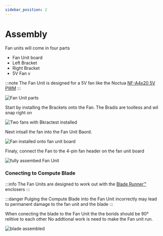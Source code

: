 ```yaml
---
sidebar_position: 2
---
```


# Assembly

Fan units will come in four parts
- Fan Unit board
- Left Bracket
- Right Bracket
- 5V Fan v

:::note
    The Fan Unit is designed for a 5V fan like the Noctua [NF-A4x20 5V PWM](https://noctua.at/en/products/fan/nf-a4x20-5v-pwm)
:::

![Fan Unit parts](/img/fan-unit/dumb-parts.png)

Start by installing the Brackets onto the Fan. The Bradis are toolless and wil snap right on

![Two fans with Bkractest installed](/img/fan-unit/brackets.png)

Next intsall the fan into the Fan Unit Baord. 

![Fan installed onto fan unit board](/img/fan-unit/fan.png)

Finaly, connect the Fan to the 4-pin fan header on the fan unit board

![fully assembed Fan Unit](/img/fan-unit/assembled.png)


### Conecting to Compute Blade
:::info
    The Fan Units are designed to work out with the [Blade Runner™️](/blade-runner) enclosers
:::

:::danger
    Pulging the Compute Blade into the Fan Unit incorrectly may lead to permanent damage to the fan unit and the blade
:::

When conecting the blade to the Fan Unit the the borids should be 90° relitive to each other
No addtional work is need to make the Fan unit run.


![blade assembled](/img/fan-unit/blade.png)
